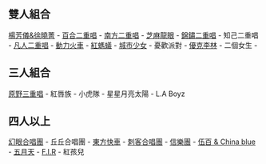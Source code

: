 ==雙人組合==
[[楊芳儀&徐曉菁|楊芳儀&徐曉菁]] - [[百合二重唱|百合二重唱]] - [[南方二重唱|南方二重唱]] - [[芝麻龍眼|芝麻龍眼]] - [[錦鏽二重唱|錦鏽二重唱]] - 知己二重唱 - [[凡人二重唱|凡人二重唱]] - [[動力火車|動力火車]] - [[紅螞蟻|紅螞蟻]] - [[城市少女|城市少女]] - 憂歡派對 - [[優克李林|優克李林]] - 二個女生 - 

==三人組合==
[[原野三重唱|原野三重唱]] - 紅唇族 - 小虎隊 - 星星月亮太陽 - L.A Boyz

==四人以上==
[[幻眼合唱團|幻眼合唱團]] - 丘丘合唱團 - [[東方快車|東方快車]] - [[刺客合唱團|刺客合唱團]] - [[信樂團|信樂團]] - [[伍百_&_China_blue|伍百 & China blue]] - [[五月天|五月天]] - [[F.I.R|F.I.R]] - 紅孩兒